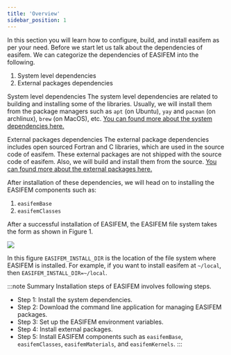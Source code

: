 ```yaml
---
title: 'Overview'
sidebar_position: 1
---
```


In this section you will learn how to configure, build, and install easifem as per your need. 
Before we start let us talk about the dependencies of easifem. We can categorize the dependencies of EASIFEM into the following.

1. System level dependencies
2. External packages dependencies

<span class="badge badge--info"> System level dependencies </span>
The system level dependencies are related to building and installing some of the libraries. Usually, we will install them from the package managers such as `apt` (on Ubuntu), `yay` and `pacman` (on archlinux), `brew` (on MacOS), etc. [You can found more about the system dependencies here.](/about/SystemRequirements)


<span class="badge badge--info"> External packages dependencies </span>
The external package dependencies includes open sourced Fortran and C libraries, which are used in the source code of easifem. These external packages are not shipped with the source code of easifem. Also, we will build and install them from the source. [You can found more about the external packages here.](/about/extpkgs)

After installation of these dependencies, we will head on to installing the EASIFEM components such as:

1. `easifemBase`
2. `easifemClasses`

After a successful installation of EASIFEM, the EASIFEM file system takes the form as shown in Figure 1.

![](./figures/figure-1.svg)

In this figure `EASIFEM_INSTALL_DIR` is the location of the file system where EASIFEM is installed. For example, if you want to install easifem at `~/local`, then `EASIFEM_INSTALL_DIR=~/local`.

:::note Summary
Installation steps of EASIFEM involves following steps.

- Step 1: Install the system dependencies.
- Step 2: Download the command line application for managing EASIFEM packages.
- Step 3: Set up the EASIFEM environment variables.
- Step 4: Install external packages.
- Step 5: Install EASIFEM components such as `easifemBase`, `easifemClasses`, `easifemMaterials`, and `easifemKernels`.
:::



<ClientSetup></ClientSetup>

